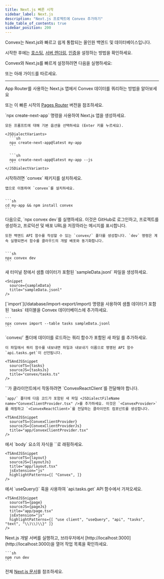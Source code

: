 ```yaml
---
title: Next.js 빠른 시작
sidebar_label: Next.js
description: "Next.js 프로젝트에 Convex 추가하기"
hide_table_of_contents: true
sidebar_position: 200
---
```



<Admonition type="tip" title="Convex + Next.js">

Convex는 Next.js와 빠르고 쉽게 통합되는 올인원 백엔드 및 데이터베이스입니다.

시작한 후에는 [호스팅](/production/hosting/hosting.mdx), [서버 렌더링](/client/nextjs/app-router/server-rendering.mdx), [인증](https://docs.convex.dev/client/nextjs/)을 설정하는 방법을 확인하세요.

</Admonition>

Convex와 Next.js를 빠르게 설정하려면 다음을 실행하세요:

<p>
  <b>
    <CodeWithCopyButton text="npm create convex@latest" />
  </b>
</p>

또는 아래 가이드를 따르세요.

---

App Router를 사용하는 Next.js 앱에서 Convex 데이터를 쿼리하는 방법을 알아보세요<LanguageSelector verbose />

또는 이 빠른 시작의 [Pages Router](/client/nextjs/pages-router/quickstart-nextjs-pages-router.mdx) 버전을 참조하세요.

<StepByStep>
  <Step title="Next.js 앱 생성하기">
    `npx create-next-app` 명령을 사용하여 Next.js 앱을 생성하세요.

    모든 프롬프트에 대해 기본 옵션을 선택하세요 (Enter 키를 누르세요).

    <JSDialectVariants>
      ```sh
      npx create-next-app@latest my-app
      ```

      ```sh
      npx create-next-app@latest my-app --js
      ```
    </JSDialectVariants>

  </Step>
  <Step title="Convex 클라이언트 및 서버 라이브러리 설치하기">
    시작하려면 `convex` 패키지를 설치하세요.

    앱으로 이동하여 `convex`를 설치하세요.


    ```sh
    cd my-app && npm install convex
    ```

  </Step>
  <Step title="Convex 개발 배포 설정하기">
    다음으로, `npx convex dev`를 실행하세요. 이것은 GitHub로 로그인하고, 프로젝트를 생성하고, 프로덕션 및 배포 URL을 저장하라는 메시지를 표시합니다.

    또한 백엔드 API 함수를 작성할 수 있는 `convex/` 폴더를 생성합니다. `dev` 명령은 계속 실행되면서 함수를 클라우드의 개발 배포와 동기화합니다.


    ```sh
    npx convex dev
    ```

  </Step>

  <Step title="데이터베이스용 샘플 데이터 생성하기">
    새 터미널 창에서 샘플 데이터가 포함된 `sampleData.jsonl` 파일을 생성하세요.

    <Snippet
      source={sampleData}
      title="sampleData.jsonl"
    />

  </Step>

  <Step title="데이터베이스에 샘플 데이터 추가하기">
    [`import`](/database/import-export/import) 명령을 사용하여 샘플 데이터가 포함된 `tasks` 테이블을 Convex 데이터베이스에 추가하세요.

    ```
    npx convex import --table tasks sampleData.jsonl
    ```

  </Step>

  <Step title="데이터베이스 쿼리 노출하기">
    `convex/` 폴더에 데이터를 로드하는 쿼리 함수가 포함된 새 파일 <JSDialectFileName name="tasks.ts" />를 추가하세요.

    이 파일에서 쿼리 함수를 내보내면 파일과 내보내기 이름으로 명명된 API 함수 `api.tasks.get`이 선언됩니다.

    <TSAndJSSnippet
      sourceTS={tasks}
      sourceJS={tasksJs}
      title="convex/tasks.ts"
    />

  </Step>

  <Step title="Convex 프로바이더를 위한 클라이언트 컴포넌트 생성하기">
    `<ConvexProvider>`가 클라이언트에서 작동하려면 `ConvexReactClient`를 전달해야 합니다.

    `app/` 폴더에 다음 코드가 포함된 새 파일 <JSDialectFileName name="ConvexClientProvider.tsx" />를 추가하세요. 이것은 `<ConvexProvider>`를 래핑하고 `<ConvexReactClient>`를 전달하는 클라이언트 컴포넌트를 생성합니다.

    <TSAndJSSnippet
      sourceTS={ConvexClientProvider}
      sourceJS={ConvexClientProviderJs}
      title="app/ConvexClientProvider.tsx"
    />

  </Step>

  <Step title="ConvexClientProvider 연결하기">
    <JSDialectFileName name="app/layout.tsx" ext="js" />에서 `body` 요소의 자식을 `<ConvexClientProvider>`로 래핑하세요.

    <TSAndJSSnippet
      sourceTS={layout}
      sourceJS={layoutJs}
      title="app/layout.tsx"
      jsExtension="js"
      highlightPatterns={[ "Convex", ]}
    />

  </Step>

  <Step title="앱에 데이터 표시하기">
    <JSDialectFileName name="app/page.tsx" ext="js" />에서 `useQuery()` 훅을 사용하여 `api.tasks.get` API 함수에서 가져오세요.

    <TSAndJSSnippet
      sourceTS={page}
      sourceJS={pageJs}
      title="app/page.tsx"
      jsExtension="js"
      highlightPatterns={[ "use client", "useQuery", "api", "tasks", "text", "\\)\\)\\}" ]}
    />

  </Step>

  <Step title="앱 시작하기">
    Next.js 개발 서버를 실행하고, 브라우저에서 [http://localhost:3000](http://localhost:3000)을 열어 작업 목록을 확인하세요.

    ```sh
    npm run dev
    ```

  </Step>

</StepByStep>

전체 [Next.js 문서](/client/nextjs/app-router/index.mdx)를 참조하세요.
